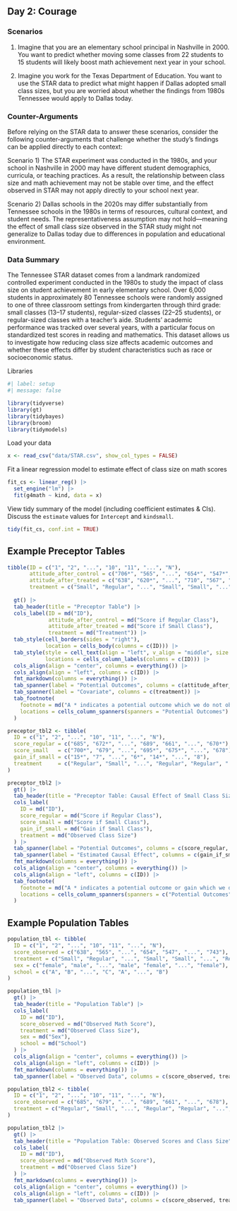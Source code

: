 ## Day 2: Courage

### Scenarios

1) Imagine that you are an elementary school principal in Nashville in 2000. You want to predict whether moving some classes from 22 students to 15 students will likely boost math achievement next year in your school.

2) Imagine you work for the Texas Department of Education. You want to use the STAR data to predict what might happen if Dallas adopted small class sizes, but you are worried about whether the findings from 1980s Tennessee would apply to Dallas today.

<!-- AT: Check examples I think they could use some revising. -->

### Counter-Arguments

Before relying on the STAR data to answer these scenarios, consider the following counter-arguments that challenge whether the study’s findings can be applied directly to each context:

Scenario 1) The STAR experiment was conducted in the 1980s, and your school in Nashville in 2000 may have different student demographics, curricula, or teaching practices. As a result, the relationship between class size and math achievement may not be stable over time, and the effect observed in STAR may not apply directly to your school next year.

Scenario 2) Dallas schools in the 2020s may differ substantially from Tennessee schools in the 1980s in terms of resources, cultural context, and student needs. The representativeness assumption may not hold—meaning the effect of small class size observed in the STAR study might not generalize to Dallas today due to differences in population and educational environment.

### Data Summary

  The Tennessee STAR dataset comes from a landmark randomized controlled experiment conducted in the 1980s to study the impact of class size on student achievement in early elementary school. Over 6,000 students in approximately 80 Tennessee schools were randomly assigned to one of three classroom settings from kindergarten through third grade: small classes (13–17 students), regular-sized classes (22–25 students), or regular-sized classes with a teacher’s aide. Students’ academic performance was tracked over several years, with a particular focus on standardized test scores in reading and mathematics. This dataset allows us to investigate how reducing class size affects academic outcomes and whether these effects differ by student characteristics such as race or socioeconomic status.

Libraries
```r
#| label: setup
#| message: false

library(tidyverse)
library(gt)
library(tidybayes)
library(broom)
library(tidymodels)
```


Load your data

```r
x <- read_csv("data/STAR.csv", show_col_types = FALSE)
```

Fit a linear regression model to estimate effect of class size on math scores

```r
fit_cs <- linear_reg() |>
  set_engine("lm") |>
  fit(g4math ~ kind, data = x)
```

View tidy summary of the model (including coefficient estimates & CIs). Discuss the `estimate` values for `Intercept` and `kindsmall`. 

```r
tidy(fit_cs, conf.int = TRUE)
```

## Example Preceptor Tables
  
```r
tibble(ID = c("1", "2", "...", "10", "11", "...", "N"),
       attitude_after_control = c("706*", "565", "...", "654*", "547*", "...", "568"),
       attitude_after_treated = c("638", "620*", "...", "710", "567", "...", "743*"),
       treatment = c("Small", "Regular", "...", "Small", "Small", "...", "Regular")) |>
  
  gt() |>
  tab_header(title = "Preceptor Table") |> 
  cols_label(ID = md("ID"),
             attitude_after_control = md("Score if Regular Class"),
             attitude_after_treated = md("Score if Small Class"),
             treatment = md("Treatment")) |>
  tab_style(cell_borders(sides = "right"),
            location = cells_body(columns = c(ID))) |>
  tab_style(style = cell_text(align = "left", v_align = "middle", size = "large"), 
            locations = cells_column_labels(columns = c(ID))) |>
  cols_align(align = "center", columns = everything()) |>
  cols_align(align = "left", columns = c(ID)) |>
  fmt_markdown(columns = everything()) |>
  tab_spanner(label = "Potential Outcomes", columns = c(attitude_after_control, attitude_after_treated)) |>
  tab_spanner(label = "Covariate", columns = c(treatment)) |> 
  tab_footnote(
    footnote = md("A * indicates a potential outcome which we do not observe."),
    locations = cells_column_spanners(spanners = "Potential Outcomes")
  )
```


```r
preceptor_tbl2 <- tibble(
  ID = c("1", "2", "...", "10", "11", "...", "N"),
  score_regular = c("685", "672*", "...", "689", "661", "...", "670*"),
  score_small   = c("700*", "679", "...", "695*", "675*", "...", "678"),
  gain_if_small = c("15*", "7", "...", "6*", "14*", "...", "8"),
  treatment     = c("Regular", "Small", "...", "Regular", "Regular", "...", "Small")
)

preceptor_tbl2 |>
  gt() |>
  tab_header(title = "Preceptor Table: Causal Effect of Small Class Size") |>
  cols_label(
    ID = md("ID"),
    score_regular = md("Score if Regular Class"),
    score_small = md("Score if Small Class"),
    gain_if_small = md("Gain if Small Class"),
    treatment = md("Observed Class Size")
  ) |>
  tab_spanner(label = "Potential Outcomes", columns = c(score_regular, score_small)) |>
  tab_spanner(label = "Estimated Causal Effect", columns = c(gain_if_small)) |>
  fmt_markdown(columns = everything()) |>
  cols_align(align = "center", columns = everything()) |>
  cols_align(align = "left", columns = c(ID)) |>
  tab_footnote(
    footnote = md("A * indicates a potential outcome or gain which we do not observe."),
    locations = cells_column_spanners(spanners = c("Potential Outcomes", "Estimated Causal Effect"))
  )

```

## Example Population Tables

```r

population_tbl <- tibble(
  ID = c("1", "2", "...", "10", "11", "...", "N"),
  score_observed = c("638", "565", "...", "654", "547", "...", "743"),
  treatment = c("Small", "Regular", "...", "Small", "Small", "...", "Regular"),
  sex = c("female", "male", "...", "male", "female", "...", "female"),
  school = c("A", "B", "...", "C", "A", "...", "B")
)

population_tbl |>
  gt() |>
  tab_header(title = "Population Table") |>
  cols_label(
    ID = md("ID"),
    score_observed = md("Observed Math Score"),
    treatment = md("Observed Class Size"),
    sex = md("Sex"),
    school = md("School")
  ) |>
  cols_align(align = "center", columns = everything()) |>
  cols_align(align = "left", columns = c(ID)) |>
  fmt_markdown(columns = everything()) |>
  tab_spanner(label = "Observed Data", columns = c(score_observed, treatment, sex, school))
```


```r
population_tbl2 <- tibble(
  ID = c("1", "2", "...", "10", "11", "...", "N"),
  score_observed = c("685", "679", "...", "689", "661", "...", "678"),
  treatment = c("Regular", "Small", "...", "Regular", "Regular", "...", "Small")
)

population_tbl2 |>
  gt() |>
  tab_header(title = "Population Table: Observed Scores and Class Size") |>
  cols_label(
    ID = md("ID"),
    score_observed = md("Observed Math Score"),
    treatment = md("Observed Class Size")
  ) |>
  fmt_markdown(columns = everything()) |>
  cols_align(align = "center", columns = everything()) |>
  cols_align(align = "left", columns = c(ID)) |>
  tab_spanner(label = "Observed Data", columns = c(score_observed, treatment))

```

